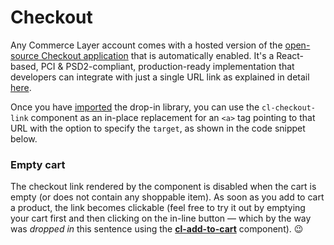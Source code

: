 
<Meta of={Stories} />

# Checkout

Any Commerce Layer account comes with a hosted version of the [open-source Checkout application](https://github.com/commercelayer/commercelayer-react-checkout) that is automatically enabled. It's a React-based, PCI & PSD2-compliant, production-ready implementation that developers can integrate with just a single URL link as explained in detail [here](https://github.com/commercelayer/commercelayer-react-checkout#hosted-version).

Once you have [imported](?path=/docs/getting-started--docs) the drop-in library, you can use the `cl-checkout-link` component as an in-place replacement for an `<a>` tag pointing to that URL with the option to specify the `target`, as shown in the code snippet below.

<Canvas of={Stories.Basic} />

<ArgsTable story='Basic' />

### Empty cart

The checkout link rendered by the component is disabled when the cart is empty (or does not contain any shoppable item).
As soon as you <cl-add-to-cart class="mx-1 px-2 py-1" code={codes.available}>add to cart</cl-add-to-cart> a product, the link becomes clickable (feel free to try it out by emptying your <cl-cart-link class="font-bold text-[#1EA7FD]">cart<cl-cart></cl-cart></cl-cart-link> first and then clicking on the in-line button — which by the way was *dropped in* this sentence using the [**cl-add-to-cart**](?path=/docs/components-add-to-cart-cl-add-to-cart--docs) component). 😉